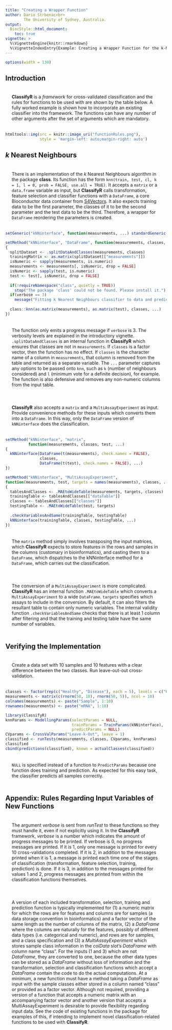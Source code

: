 ---
title: "Creating a Wrapper Function"
author: Dario Strbenac<br>
        The University of Sydney, Australia.
output: 
  BiocStyle::html_document:
    toc: true
vignette: >
  %\VignetteEngine{knitr::rmarkdown}
  %\VignetteIndexEntry{Example: Creating a Wrapper Function for the k-NN Classifier}
---

<style>
    body .main-container {
        max-width: 1600px;
    }
    p {
      padding: 20px;
    }
</style>

```{r, echo = FALSE, results = "asis"}
options(width = 130)
```

## Introduction

**ClassifyR** is a *framework* for cross-validated classification and the rules for functions to be used with are shown by the table below. A fully worked example is shown how to incorporate an existing classifier into the framework. The functions can have any number of other arguments after the set of arguments which are mandatory.

```{r, echo = FALSE}
htmltools::img(src = knitr::image_uri("functionRules.png"), 
               style = 'margin-left: auto;margin-right: auto')
```

## *k* Nearest Neighbours

There is an implementation of the *k* Nearest Neighbours algorithm in the package **class**. Its function has the form `knn(train, test, cl, k = 1, l = 0, prob = FALSE, use.all = TRUE)`.  It accepts a `matrix` or a `data.frame` variable as input, but **ClassifyR** calls transformation, feature selection and classifier functions with a `DataFrame`, a core Bioconductor data container from [S4Vectors](https://bioconductor.org/packages/release/bioc/html/S4Vectors.html). It also expects training data to be the first parameter, the classes of it to be the second parameter and the test data to be the third. Therefore, a wrapper for `DataFrame` reordering the parameters is created.

```{r, eval = FALSE}
setGeneric("kNNinterface", function(measurements, ...) standardGeneric("kNNinterface"))

setMethod("kNNinterface", "DataFrame", function(measurements, classes, test, ..., verbose = 3)
{
  splitDataset <- .splitDataAndClasses(measurements, classes)
  trainingMatrix <- as.matrix(splitDataset[["measurements"]])
  isNumeric <- sapply(measurements, is.numeric)
  measurements <- measurements[, isNumeric, drop = FALSE]
  isNumeric <- sapply(test, is.numeric)
  test <- test[, isNumeric, drop = FALSE]  
  
  if(!requireNamespace("class", quietly = TRUE))
    stop("The package 'class' could not be found. Please install it.")
  if(verbose == 3)
    message("Fitting k Nearest Neighbours classifier to data and predicting classes.")
  
  class::knn(as.matrix(measurements), as.matrix(test), classes, ...)
})
```

The function only emits a progress message if `verbose` is 3. The verbosity levels are explained in the introductory vignette. `.splitDataAndClasses` is an internal function in **ClassifyR** which ensures that classes are not in `measurements`. If `classes` is a factor vector, then the function has no effect. If `classes` is the character name of a column in `measurements`, that column is removed from the table and returned as a separate variable. The `...` parameter captures any options to be passed onto `knn`, such as `k` (number of neighbours considered) and `l` (minimum vote for a definite decision), for example. The function is also defensive and removes any non-numeric columns from the input table.

**ClassifyR** also accepts a `matrix` and a `MultiAssayExperiment` as input. Provide convenience methods for these inputs which converts them into a `DataFrame`. In this way, only the `DataFrame` version of `kNNinterface` does the classification.

```{r, eval = FALSE}
setMethod("kNNinterface", "matrix",
          function(measurements, classes, test, ...)
{
  kNNinterface(DataFrame(t(measurements), check.names = FALSE),
               classes,
               DataFrame(t(test), check.names = FALSE), ...)
})

setMethod("kNNinterface", "MultiAssayExperiment",
function(measurements, test, targets = names(measurements), classes, ...)
{
  tablesAndClasses <- .MAEtoWideTable(measurements, targets, classes)
  trainingTable <- tablesAndClasses[["dataTable"]]
  classes <- tablesAndClasses[["classes"]]
  testingTable <- .MAEtoWideTable(test, targets)
            
  .checkVariablesAndSame(trainingTable, testingTable)
  kNNinterface(trainingTable, classes, testingTable, ...)
})
```

The `matrix` method simply involves transposing the input matrices, which **ClassifyR** expects to store features in the rows and samples in the columns (customary in bioinformatics), and casting them to a `DataFrame`, which dispatches to the kNNinterface method for a `DataFrame`, which carries out the classification.

The conversion of a `MultiAssayExperiment` is more complicated. **ClassifyR** has an internal function `.MAEtoWideTable` which converts a `MultiAssayExperiment` to a wide `DataFrame`. `targets` specifies which assays to include in the conversion. By default, it can also filters the resultant table to contain only numeric variables. The internal validity function `.checkVariablesAndSame` checks that there is at least 1 column after filtering and that the training and testing table have the same number of variables.

## Verifying the Implementation

Create a data set with 10 samples and 10 features with a clear difference between the two classes. Run leave-out-out cross-validation.

```{r, message = FALSE}
classes <- factor(rep(c("Healthy", "Disease"), each = 5), levels = c("Healthy", "Disease"))
measurements <- matrix(c(rnorm(50, 10), rnorm(50, 5)), ncol = 10)
colnames(measurements) <- paste("Sample", 1:10)
rownames(measurements) <- paste("mRNA", 1:10)

library(ClassifyR)
knnParams <- ModellingParams(selectParams = NULL,
                             trainParams = TrainParams(kNNinterface),
                             predictParams = NULL)
CVparams <- CrossValParams("Leave-k-Out", leave = 1)
classified <- runTests(measurements, classes, CVparams, knnParams)
classified
cbind(predictions(classified), known = actualClasses(classified))
```

`NULL` is specified instead of a function to `PredictParams` because one function does training and prediction. As expected for this easy task, the classifier predicts all samples correctly.

## Appendix: Rules Regarding Input Variables of New Functions

The argument *verbose* is sent from *runTest* to these functions so they must handle it, even if not explicitly using it. In the **ClassifyR** framework, *verbose* is a number which indicates the amount of progress messages to be printed. If verbose is 0, no progress messages are printed. If it is 1, only one message is printed for every 10 cross-validations completed. If it is 2, in addition to the messages printed when it is 1, a message is printed each time one of the stages of classification (transformation, feature selection, training, prediction) is done. If it is 3, in addition to the messages printed for values 1 and 2, progress messages are printed from within the classification functions themselves.

A version of each included transformation, selection, training and prediction function is typically implemented for (1) a numeric matrix for which the rows are for features and columns are for samples (a data storage convention in bioinformatics) and a factor vector of the same length as the number of columns of the matrix, (2) a *DataFrame* where the columns are naturally for the features, possibly of different data types (i.e. categorical and numeric), and rows are for samples, and a class specification and (3) a *MultiAssayExperiment* which stores sample class information in the *colData* slot's *DataFrame* with column name "class". For the inputs (1 and 3) which are not *DataFrame*, they are converted to one, because the other data types can be stored as a *DataFrame* without loss of information and the transformation, selection and classification functions which accept a *DataFrame* contain the code to do the actual computations. At a minimum, a new function must have a method taking a *DataFrame* as input with the sample classes either stored in a column named "class" or provided as a factor vector. Although not required, providing a version of a function that accepts a numeric matrix with an accompanying factor vector and another version that accepts a MultiAssayExperiment is desirable to provide flexibility regarding input data. See the code of existing functions in the package for examples of this, if intending to implement novel classification-related functions to be used with **ClassifyR**.